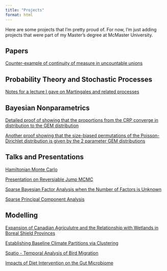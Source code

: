 ```yaml
---
title: "Projects"
format: html
---
```


Here are some projects that I'm pretty proud of. For now, I'm just adding projects that were part of my Master's degree at McMaster University.

## Papers

[Counter-example of continuity of measure in uncountable unions](https://arxiv.org/pdf/2509.07168)

## Probability Theory and Stochastic Processes

[Notes for a lecture I gave on Martingales and related processes](files/Probability_and_Stochastics/martingales_intro_notes.pdf)

## Bayesian Nonparametrics

[Detailed proof of showing that the proportions from the CRP converge in distribution to the GEM distribution](files/NPBayes/NPBayes_hmwk3.pdf)

[Another proof showing that the size-biased permutations of the Poisson-Dirichlet distribution is given by the 2 parameter GEM distributions](files/NPBayes/NPBayes_hmwk4.pdf)

## Talks and Presentations

[Hamiltonian Monte Carlo](files/Talks_and_Presentations/HMC_Presentation.pdf)

[Presentation on Reversiable Jump MCMC](files/Talks_and_Presentations/RJMCMC.pdf)

[Sparse Bayesian Factor Analysis when the Number of Factors is Unknown](files/Talks_and_Presentations/SBCA.pdf)

[Sparse Principal Component Analysis](files/Talks_and_Presentations/factor_analysis.pdf)

## Modelling

[Expansion of Canadian Agriculutre and the Relationship with Wetlands in Boreal Shield Provinces](files/Data_Science/780As1.pdf)

[Establishing Baseline Climate Partitions via Clustering](files/Data_Science/780As3.pdf)

[Spatio - Temporal Analysis of Bird Migration](files/Data_Science/bird_dat.pdf)

[Impacts of Diet Intervention on the Gut Microbiome](files/Data_Science/MicrobiomeGut.pdf)
